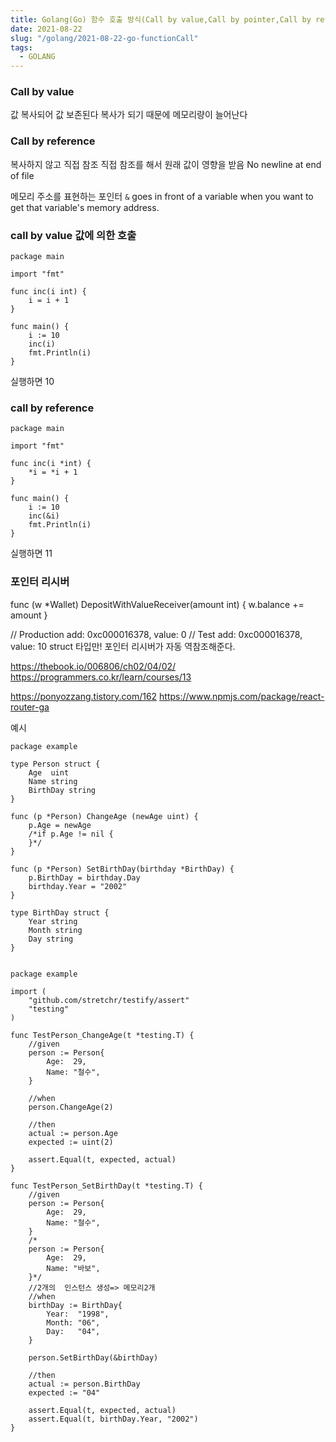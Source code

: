```yaml
---
title: Golang(Go) 함수 호출 방식(Call by value,Call by pointer,Call by reference)
date: 2021-08-22
slug: "/golang/2021-08-22-go-functionCall"
tags:
  - GOLANG
---
```



###  Call by value
값 복사되어 값 보존된다
복사가 되기 때문에 메모리량이 늘어난다

###  Call by reference
복사하지 않고 직접 참조
직접 참조를 해서 원래 값이 영향을 받음
 No newline at end of file

메모리 주소를 표현하는 포인터
`&` goes in front of a variable when you want to get that variable's memory address.

### call by value 값에 의한 호출

```
package main
 
import "fmt"
 
func inc(i int) {
    i = i + 1
}
 
func main() {
    i := 10
    inc(i)
    fmt.Println(i)
}

```
실행하면 10
### call by reference

```
package main
 
import "fmt"
 
func inc(i *int) {
    *i = *i + 1
}
 
func main() {
    i := 10
    inc(&i)
    fmt.Println(i)
}

```
실행하면 11

###  포인터 리시버
func (w *Wallet) DepositWithValueReceiver(amount int) {
    w.balance += amount
}

// Production add: 0xc000016378, value: 0
// Test add: 0xc000016378, value: 10
struct 타입만! 포인터 리시버가 자동 역참조해준다.


https://thebook.io/006806/ch02/04/02/
https://programmers.co.kr/learn/courses/13

https://ponyozzang.tistory.com/162
https://www.npmjs.com/package/react-router-ga

예시

```
package example

type Person struct {
    Age  uint
    Name string
    BirthDay string
}

func (p *Person) ChangeAge (newAge uint) {
    p.Age = newAge
    /*if p.Age != nil {
    }*/
}

func (p *Person) SetBirthDay(birthday *BirthDay) {
    p.BirthDay = birthday.Day
    birthday.Year = "2002"
}

type BirthDay struct {
    Year string
    Month string
    Day string
}


```

```
package example

import (
    "github.com/stretchr/testify/assert"
    "testing"
)

func TestPerson_ChangeAge(t *testing.T) {
    //given
    person := Person{
        Age:  29,
        Name: "철수",
    }

    //when
    person.ChangeAge(2)

    //then
    actual := person.Age
    expected := uint(2)

    assert.Equal(t, expected, actual)
}

func TestPerson_SetBirthDay(t *testing.T) {
    //given
    person := Person{
        Age:  29,
        Name: "철수",
    }
    /*
    person := Person{
        Age:  29,
        Name: "바보",
    }*/
    //2개의  인스턴스 생성=> 메모리2개
    //when
    birthDay := BirthDay{
        Year:  "1998",
        Month: "06",
        Day:   "04",
    }

    person.SetBirthDay(&birthDay)

    //then
    actual := person.BirthDay
    expected := "04"

    assert.Equal(t, expected, actual)
    assert.Equal(t, birthDay.Year, "2002")
}

```